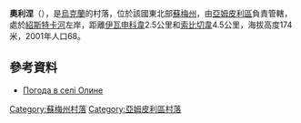 {{coord|51|49|47|N|33|47|21|E|scale:100000|display=title}}

'''奧利涅'''（{{lang-uk|Олине}}），是[[烏克蘭|烏克蘭]]的村落，位於該國東北部[[蘇梅州|蘇梅州]]，由[[亞姆皮利區|亞姆皮利區]]負責管轄，處於[[紹斯特卡河|紹斯特卡河]]左岸，距離[[伊瓦申科韋|伊瓦申科韋]]2.5公里和[[索比切韋|索比切韋]]4.5公里，海拔高度174米，2001年人口68。

==參考資料==
* [http://weather.in.ua/ua/symskaja/18909 Погода в селі Олине] {{Wayback|url=http://weather.in.ua/ua/symskaja/18909 |date=20160305075601 }}

{{DEFAULTSORT:Олине}}

[[Category:蘇梅州村落|Category:蘇梅州村落]]
[[Category:亞姆皮利區村落|Category:亞姆皮利區村落]]


{{Sumy-geo-stub}}